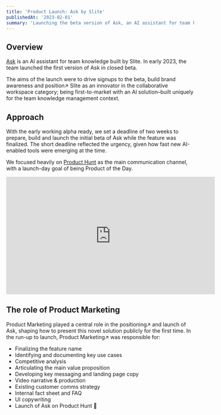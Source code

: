 ```yaml
---
title: 'Product Launch: Ask by Slite'
publishedAt: '2023-02-01'
summary: 'Launching the beta version of Ask, an AI assistant for team knowledge.'
---
```


## Overview
[Ask](https://slite.com/ask) is an AI assistant for team knowledge built by Slite. In early 2023, the team launched the first version of Ask in closed beta.

The aims of the launch were to drive signups to the beta, build brand awareness and position↗ Slite as an innovator in the collaborative workspace category; being first-to-market with an AI solution–built uniquely for the team knowledge management context.

## Approach
With the early working alpha ready, we set a deadline of two weeks to prepare, build and launch the initial beta of Ask while the feature was finalized. The short deadline reflected the urgency, given how fast new AI-enabled tools were emerging at the time.

We focused heavily on [Product Hunt](https://producthunt.com/) as the main communication channel, with a launch-day goal of being Product of the Day.

<!-- https://youtu.be/UJY0NVdv_Bc --> 
<iframe class="video-container" width="560" height="315" src="https://www.youtube.com/embed/UJY0NVdv_Bc?si=g1Nc36nR5diWQhxj" title="YouTube video player" frameborder="0" allow="accelerometer; autoplay; clipboard-write; encrypted-media; gyroscope; picture-in-picture; web-share" referrerpolicy="strict-origin-when-cross-origin" allowfullscreen></iframe>

## The role of Product Marketing
Product Marketing played a central role in the positioning↗ and launch of Ask, shaping how to present this novel solution publicly for the first time. In the run-up to launch, Product Marketing↗ was responsible for:

- Finalizing the feature name
- Identifying and documenting key use cases
- Competitive analysis
- Articulating the main value proposition
- Developing key messaging and landing page copy
- Video narrative & production
- Existing customer comms strategy
- Internal fact sheet and FAQ
- UI copywriting
- Launch of Ask on Product Hunt 🚀